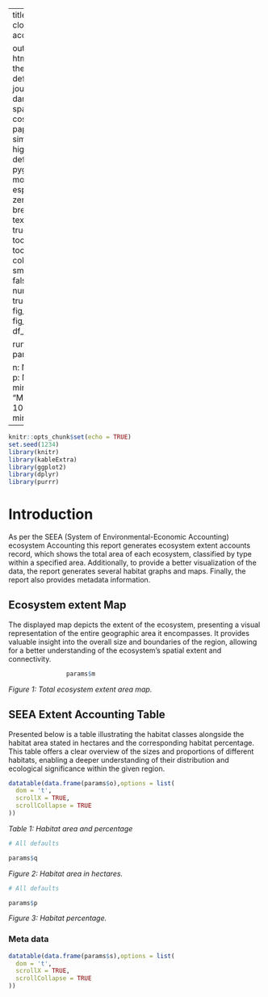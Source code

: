 
---
title:  SEEA habitat closing extent accounting report|

output: 
 html_document:
   theme: flatly # default, cerulean, journal, flatly, darkly, readable, spacelab, united, cosmo, lumen, paper, sandstone, simplex, and yeti
   highlight: tango # default, tango, pygments, kate, monochrome, espresso, zenburn, haddock, breezedark, and textmate
   smart: true
   toc: true
   toc_depth: 2
   toc_float:
     collapsed: false
     smooth_scroll: false
   numbers_sections: true
   fig_width: 7
   fig_height: 6
   fig_caption: true
   df_print: paged

runtime: shiny   
params:

  n: NA
  m: NA
  o: NA
  p: NA
  q: NA
  s: NA
  minimum: 
    label: "Minimum:"
    value: 100
    input: slider
    min: 0
    max: 1000
---


```r
knitr::opts_chunk$set(echo = TRUE)
set.seed(1234)
library(knitr)
library(kableExtra)
library(ggplot2)
library(dplyr)
library(purrr)

```


# Introduction 

As per the SEEA (System of Environmental-Economic Accounting) ecosystem Accounting this report generates ecosystem extent accounts record, which shows the total area of each ecosystem, classified by type within a specified area.  Additionally, to provide a better visualization of the data, the report generates several habitat graphs and maps. Finally, the report also provides metadata information. 

## Ecosystem extent Map

The displayed map depicts the extent of the ecosystem, presenting a visual representation of the entire geographic area it encompasses. It provides valuable insight into the overall size and boundaries of the region, allowing for a better understanding of the ecosystem's spatial extent and connectivity.

```r
                params$m

```
*Figure 1: Total ecosystem extent area map.* 

## SEEA Extent Accounting Table

Presented below is a table illustrating the habitat classes alongside the habitat area stated in hectares and the corresponding habitat percentage. This table offers a clear overview of the sizes and proportions of different habitats, enabling a deeper understanding of their distribution and ecological significance within the given region.

```r

datatable(data.frame(params$o),options = list(
  dom = 't',
  scrollX = TRUE,
  scrollCollapse = TRUE
))

```

*Table 1: Habitat area and percentage* 

```r

# All defaults

params$q


```
*Figure 2: Habitat area in hectares.* 


```r

# All defaults

params$p


```
*Figure 3: Habitat percentage.* 





### Meta data  

```r

datatable(data.frame(params$s),options = list(
  dom = 't',
  scrollX = TRUE,
  scrollCollapse = TRUE
))


```

